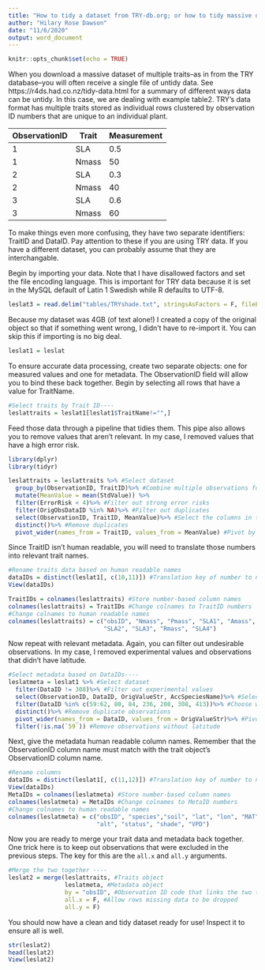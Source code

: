 ```yaml
---
title: "How to tidy a dataset from TRY-db.org; or how to tidy massive data"
author: "Hilary Rose Dawson"
date: "11/6/2020"
output: word_document
---
```


```r
knitr::opts_chunk$set(echo = TRUE)
```
When you download a massive dataset of multiple traits--as in from the TRY database--you will often receive a single file of untidy data. See https://r4ds.had.co.nz/tidy-data.html for a summary of different ways data can be untidy. In this case, we are dealing with example table2. TRY's data format has multiple traits stored as individual rows clustered by observation ID numbers that are unique to an individual plant.

ObservationID|Trait|Measurement
----|----|-----
1|SLA|0.5
1|Nmass|50
2|SLA|0.3
2|Nmass|40
3|SLA|0.6
3|Nmass|60

To make things even more confusing, they have two separate identifiers: TraitID and DataID. Pay attention to these if you are using TRY data. If you have a different dataset, you can probably assume that they are interchangable.

Begin by importing your data. Note that I have disallowed factors and set the file encoding language. This is important for TRY data because it is set in the MySQL default of Latin 1 Swedish while R defaults to UTF-8.
```r
leslat3 = read.delim("tables/TRYshade.txt", stringsAsFactors = F, fileEncoding = "latin1")
```

Because my dataset was 4GB (of text alone!) I created a copy of the original object so that if something went wrong, I didn't have to re-import it. You can skip this if importing is no big deal.
```r
leslat1 = leslat
```

To ensure accurate data processing, create two separate objects: one for measured values and one for metadata. The ObservationID field will allow you to bind these back together.
Begin by selecting all rows that have a value for TraitName.
```r
#Select traits by Trait ID----
leslattraits = leslat1[leslat1$TraitName!="",]
```

Feed those data through a pipeline that tidies them. This pipe also allows you to remove values that aren't relevant. In my case, I removed values that have a high error risk.
```r
library(dplyr)
library(tidyr)

leslattraits = leslattraits %>% #Select dataset
  group_by(ObservationID, TraitID)%>% #Combine multiple observations for each individual
  mutate(MeanValue = mean(StdValue)) %>%
  filter(ErrorRisk < 4)%>% #Filter out strong error risks
  filter(OrigObsDataID %in% NA)%>% #Filter out duplicates
  select(ObservationID, TraitID, MeanValue)%>% #Select the columns in the final object
  distinct()%>% #Remove duplicates
  pivot_wider(names_from = TraitID, values_from = MeanValue) #Pivot by TraitID
```
Since TraitID isn't human readable, you will need to translate those numbers into relevant trait names.
```r
#Rename traits data based on human readable names
dataIDs = distinct(leslat1[, c(10,11)]) #Translation key of number to name
View(dataIDs)

TraitIDs = colnames(leslattraits) #Store number-based column names
colnames(leslattraits) = TraitIDs #Change colnames to TraitID numbers
#Change colnames to human readable names
colnames(leslattraits) = c("obsID", "Nmass", "Pmass", "SLA1", "Amass", "LL",
                           "SLA2", "SLA3", "Rmass", "SLA4")
```

Now repeat with relevant metadata. Again, you can filter out undesirable observations. In my case, I removed experimental values and observations that didn't have latitude.
```r
#Select metadata based on DataIDs----
leslatmeta = leslat1 %>% #Select dataset
  filter(DataID != 308)%>% #Filter out experimental values
  select(ObservationID, DataID, OrigValueStr, AccSpeciesName)%>% #Select the columns in the final object
  filter(DataID %in% c(59:62, 80, 84, 236, 208, 308, 413))%>% #Choose which DataIDs to include
  distinct()%>% #Remove duplicate observations
  pivot_wider(names_from = DataID, values_from = OrigValueStr)%>% #Pivot by DataID
  filter(!is.na(`59`)) #Remove observations without latitude
```

Next, give the metadata human readable column names. Remember that the ObservationID column name must match with the trait object's ObservationID column name.

```r
#Rename columns
dataIDs = distinct(leslat1[, c(11,12)]) #Translation key of number to name
View(dataIDs)
MetaIDs = colnames(leslatmeta) #Store number-based column names
colnames(leslatmeta) = MetaIDs #Change colnames to MetaID numbers
#Change colnames to human readable names
colnames(leslatmeta) = c("obsID", "species","soil", "lat", "lon", "MAT", "MAP",
                         "alt", "status", "shade", "VPD")
```
Now you are ready to merge your trait data and metadata back together. One trick here is to keep out observations that were excluded in the previous steps. The key for this are the ```all.x``` and ```all.y``` arguments.
```r
#Merge the two together ----
leslat2 = merge(leslattraits, #Traits object
                leslatmeta, #Metadata object
                by = "obsID", #Observation ID code that links the two together
                all.x = F, #Allow rows missing data to be dropped
                all.y = F)
```

You should now have a clean and tidy dataset ready for use! Inspect it to ensure all is well.
```r
str(leslat2)
head(leslat2)
View(leslat2)
```

